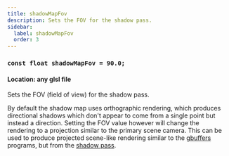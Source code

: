 ```yaml
---
title: shadowMapFov
description: Sets the FOV for the shadow pass.
sidebar:
  label: shadowMapFov
  order: 3
---
```


### `const float shadowMapFov = 90.0;`

#### Location: any glsl file

Sets the FOV (field of view) for the shadow pass.

By default the shadow map uses orthographic rendering, which produces directional shadows which don't appear to come from a single point but instead a direction. Setting the FOV value however will change the rendering to a projection similar to the primary scene camera. This can be used to produce projected scene-like rendering similar to the [gbuffers](/current/reference/programs/gbuffers) programs, but from the [shadow pass](/current/reference/programs/shadow).